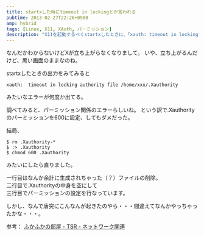 ```yaml
---
title: startxした時にtimeout in lockingとか言われる
pubtime: 2013-02-27T22:26+0900
amp: hybrid
tags: [Linux, X11, XAuth, パーミッション]
description: "X11を起動するべくstartxしたときに、「xauth: timeout in locking authority file」と言われるエラーを修正する方法です。"
---
```


なんだかわからないけどXが立ち上がらなくなりまして。
いや、立ち上がるんだけど、黒い画面のままなのね。

startxしたときの出力をみてみると
```
xauth:  timeout in locking authority file /home/xxx/.Xauthority
```
みたいなエラーが何度か出てる。

調べてみると、パーミッション関係のエラーらしいね。
という訳で.Xauthorityのパーミッションを600に設定、してもダメだった。

結局、
``` shell
$ rm .Xauthority-*
$ :> .Xauthority
$ chmod 600 .Xauthority
```
みたいにしたら直りました。

一行目はなんか余計に生成されちゃった（？）ファイルの削除。<br />
二行目で.Xauthorityの中身を空にして<br />
三行目でパーミッションの設定を行なっています。

しかし、なんで唐突にこんなんが起きたのやら・・・間違えてなんかやっちゃったかな・・・。

参考： [ふかふかの部屋 - TSR - ネットワーク関連](http://www1.plala.or.jp/fukafuka/trouble/network.html#24)
